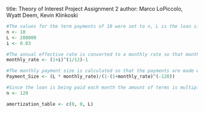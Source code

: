 title: Theory of Interest Project Assignment 2
author: Marco LoPiccolo, Wyatt Deem, Kevin Klinkoski

```{r}
#The values for the term payments of 10 were set to n, L is the loan size and i is the effective annual interest rate
n <- 10
L <- 200000
i <- 0.03

#The annual effective rate is converted to a monthly rate so that monthly payments will be made
monthly_rate <- (1+i)^(1/12)-1

#The monthly payment size is calculated so that the payments are made each month for the loan
Payment_Size <- (L * monthly_rate)/(1-(1+monthly_rate)^(-120))

#Since the loan is being paid each month the amount of terms is multiplied by twelve to change the amount of payments made
n <- 120

amortization_table <- c(0, 0, L)
```